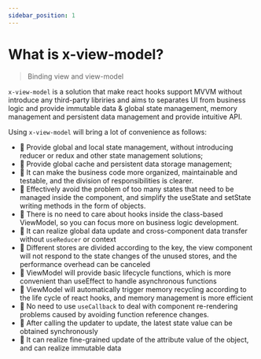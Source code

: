 ```yaml
---
sidebar_position: 1
---
```


# What is x-view-model?

> Binding view and view-model

`x-view-model` is a solution that make react hooks support MVVM without introduce any third-party libriries and aims to separates UI from business logic and provide immutable data & global state management, memory management and persistent data management and provide intuitive API.

Using `x-view-model` will bring a lot of convenience as follows:

- 💼 Provide global and local state management, without introducing reducer or redux and other state management solutions;
- 🌲 Provide global cache and persistent data storage management;
- 🎩 It can make the business code more organized, maintainable and testable, and the division of responsibilities is clearer.
- 🍰 Effectively avoid the problem of too many states that need to be managed inside the component, and simplify the useState and setState writing methods in the form of objects.
- 🍷 There is no need to care about hooks inside the class-based ViewModel, so you can focus more on business logic development.
- 👋 It can realize global data update and cross-component data transfer without `useReducer` or context
- 🌲 Different stores are divided according to the key, the view component will not respond to the state changes of the unused stores, and the performance overhead can be canceled
- 🍳 ViewModel will provide basic lifecycle functions, which is more convenient than useEffect to handle asynchronous functions
- 🍖 ViewModel will automatically trigger memory recycling according to the life cycle of react hooks, and memory management is more efficient
- 🥒 No need to use `useCallback` to deal with component re-rendering problems caused by avoiding function reference changes.
- 🍰 After calling the updater to update, the latest state value can be obtained synchronously
- 👋 It can realize fine-grained update of the attribute value of the object, and can realize immutable data
